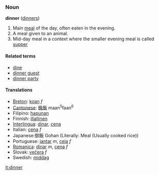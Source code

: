 ===Noun===
'''dinner''' ([[dinners]])

# Main [[meal]] of the day, often eaten in the evening.
# A meal given to an animal.
# Mid-day meal in a context where the smaller evening meal is called [[supper]]

====Related terms====
*[[dine]]
*[[dinner guest]]
*[[dinner party]]

====Translations====
*[[Breton]]: [[koan]] ''f''
*[[Cantonese]]: [[晚飯]] maan<sup>5</sup>faan<sup>6</sup>
*Filipino: [[hapunan]]
*Finnish: [[illallinen]]
*[[Interlingua]]: [[dinar]], [[cena]]
*Italian: [[cena]] ''f''
*Japanese:御飯 Gohan (Literally: Meal (Usually cooked rice))
*Portuguese: [[jantar]] ''m'', [[ceia]] ''f''
*[[Romanica]]: [[dinar]] ''m'', [[cena]] ''f''
*Slovak: [[večera]] ''f''
*Swedish: [[middag]]

[[it:dinner]]